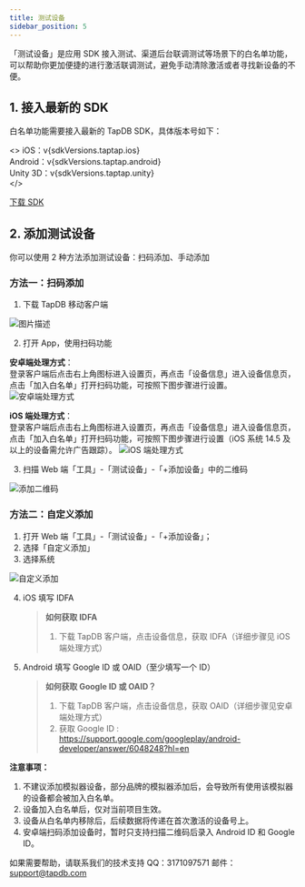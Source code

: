 ```yaml
---
title: 测试设备
sidebar_position: 5
---
```



「测试设备」是应用 SDK 接入测试、渠道后台联调测试等场景下的白名单功能，可以帮助你更加便捷的进行激活联调测试，避免手动清除激活或者寻找新设备的不便。

## 1. 接入最新的 SDK

白名单功能需要接入最新的 TapDB SDK，具体版本号如下：

<>
iOS：v{sdkVersions.taptap.ios}<br />
Android：v{sdkVersions.taptap.android}<br />
Unity 3D：v{sdkVersions.taptap.unity}<br />
</><br />

[下载 SDK](/tap-download)

## 2. 添加测试设备

你可以使用 2 种方法添加测试设备：扫码添加、手动添加

### 方法一：扫码添加

1. 下载 TapDB 移动客户端

![图片描述](/img/app-dl-qr.png)

2. 打开 App，使用扫码功能

**安卓端处理方式**：<br/>
登录客户端后点击右上角图标进入设置页，再点击「设备信息」进入设备信息页，点击「加入白名单」打开扫码功能，可按照下图步骤进行设置。
![安卓端处理方式](/img/customEvent/whitelist/Android-whitelist.png)

**iOS 端处理方式**：<br/>
登录客户端后点击右上角图标进入设置页，再点击「设备信息」进入设备信息页，点击「加入白名单」打开扫码功能，可按照下图步骤进行设置（iOS 系统 14.5 及以上的设备需允许广告跟踪）。
![iOS 端处理方式](/img/customEvent/whitelist/iOS-whitelist.png)

3. 扫描 Web 端「工具」-「测试设备」-「+添加设备」中的二维码

![添加二维码](/img/customEvent/whitelist/web-whitelist.png)

### 方法二：自定义添加

1. 打开 Web 端「工具」-「测试设备」-「+添加设备」；
2. 选择「自定义添加」
3. 选择系统

![自定义添加](/img/customEvent/whitelist/zidingyi-whitelist.png)

4. iOS 填写 IDFA

   > **如何获取 IDFA**
   >
   > 1. 下载 TapDB 客户端，点击设备信息，获取 IDFA（详细步骤见 iOS 端处理方式）

5. Android 填写 Google ID 或 OAID（至少填写一个 ID）
   > **如何获取 Google ID 或 OAID？**
   >
   > 1. 下载 TapDB 客户端，点击设备信息，获取 OAID（详细步骤见安卓端处理方式）
   > 2. 获取 Google ID : <https://support.google.com/googleplay/android-developer/answer/6048248?hl=en>

**注意事项：**

1. 不建议添加模拟器设备，部分品牌的模拟器添加后，会导致所有使用该模拟器的设备都会被加入白名单。
2. 设备加入白名单后，仅对当前项目生效。
3. 设备从白名单内移除后，后续数据将传递在首次激活的设备号上。
4. 安卓端扫码添加设备时，暂时只支持扫描二维码后录入 Android ID 和 Google ID。

如果需要帮助，请联系我们的技术支持
QQ：3171097571
邮件：support@tapdb.com
